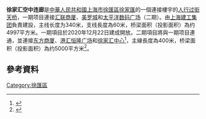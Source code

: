 '''徐家汇空中连廊'''是[[中華人民共和國|中華人民共和國]][[上海市|上海市]][[徐匯區|徐匯區]][[徐家匯|徐家匯]]的一個連接樓宇的[[人行过街天桥|人行过街天桥]]，一期项目連接[[汇联商厦|汇联商厦]]、[[美罗城|美罗城]]和[[太平洋数码广场|太平洋数码广场]]（二期）。由[[上海建工集团|上海建工集团]]負責建設，主线长度为340米，支线長度為60米，桥梁面积（投影面积）為约4997平方米。一期項目於2020年12月22日建成開放。二期項目將與一期项目連通，並連接[[东方商厦|东方商厦]]、[[港汇恒隆广场|港汇恒隆广场]]和[[徐家汇中心|徐家汇中心]]<ref>{{cite news |title=徐家汇空中连廊今年三季度迎来送往，一波美图先带你饱饱眼福！ |url=https://new.qq.com/omn/20200331/20200331A0C9AS00.html |publisher=周到上海（新聞晨報）}}</ref>，主線長度為400米，桥梁面积（投影面积）為约5000平方米<ref>{{cite news |title=今起徐家汇商圈可以这样逛 空中连廊一期工程开放，未来还有大动作！ |url=https://n.eastday.com/pnews/1608631133024421 |publisher=东方网 |accessdate=2020-12-22 |archive-date=2021-01-05 |archive-url=https://web.archive.org/web/20210105215137/https://n.eastday.com/pnews/1608631133024421 }}</ref>。

== 參考資料 ==
{{Reflist|2}}

[[Category:徐匯區|Category:徐匯區]]